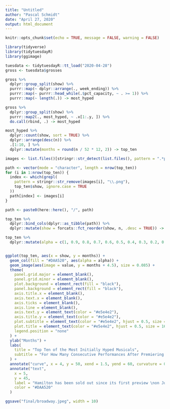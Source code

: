 ```yaml
---
title: "Untitled"
author: "Pascal Schmidt"
date: "April 27, 2020"
output: html_document
---
```


```r
knitr::opts_chunk$set(echo = TRUE, message = FALSE, warning = FALSE)
```

```r
library(tidyverse)
library(tidytuesdayR)
library(ggimage)
```

```r
tuesdata <- tidytuesdayR::tt_load("2020-04-28")
gross <- tuesdata$grosses
```

```r
gross %>%
  dplyr::group_split(show) %>%
  purrr::map(~ dplyr::arrange(., week_ending)) %>%
  purrr::map(~ purrr::head_while(.$pct_capacity, ~ . >= 1)) %>%
  purrr::map(~ length(.)) -> most_hyped

gross %>%
  dplyr::group_split(show) %>%
  purrr::map2(., most_hyped, ~ .x[1:.y, ]) %>%
  do.call(rbind, .) -> most_hyped

most_hyped %>%
  dplyr::count(show, sort = TRUE) %>%
  dplyr::arrange(desc(n)) %>%
  .[1:10, ] %>%
  dplyr::mutate(months = round(n / 52 * 12, 2)) -> top_ten

images <- list.files()[stringr::str_detect(list.files(), pattern = ".*png")]

path <- vector(mode = "character", length = nrow(top_ten))
for (i in 1:nrow(top_ten)) {
  index <- which(grepl(
    pattern = stringr::str_remove(images[i], "\\.png"),
    top_ten$show, ignore.case = TRUE
  ))
  path[index] <- images[i]
}

path <- paste0(here::here(), "/", path)

top_ten %>%
  dplyr::bind_cols(dplyr::as_tibble(path)) %>%
  dplyr::mutate(show = forcats::fct_reorder(show, n, .desc = TRUE)) -> top_ten

top_ten %>%
  dplyr::mutate(alpha = c(1, 0.9, 0.8, 0.7, 0.6, 0.5, 0.4, 0.3, 0.2, 0.1)) -> top_ten


ggplot(top_ten, aes(x = show, y = months)) +
  geom_col(fill = "#DAA520", aes(alpha = alpha)) +
  geom_image(aes(image = value, y = months + 4.5), size = 0.085) +
  theme(
    panel.grid.major = element_blank(),
    panel.grid.minor = element_blank(),
    plot.background = element_rect(fill = "black"),
    panel.background = element_rect(fill = "black"),
    axis.title.x = element_blank(),
    axis.text.x = element_blank(),
    axis.ticks = element_blank(),
    axis.line = element_blank(),
    axis.text.y = element_text(color = "#e5e4e2"),
    axis.title.y = element_text(color = "#e5e4e2"),
    plot.subtitle = element_text(color = "#e5e4e2", hjust = 0.5, size = 12),
    plot.title = element_text(color = "#e5e4e2", hjust = 0.5, size = 16),
    legend.position = "none"
  ) +
  ylab("Months") +
  labs(
    title = "Top Ten of the Most Initially Hyped Musicals",
    subtitle = "For How Many Consecutive Performances After Premiering Were Musicals Sold Out?"
  ) +
  annotate("curve", x = 4, y = 50, xend = 1.5, yend = 60, curvature = 0.3, arrow = arrow(length = unit(3, "mm")), color = "#DAA520") +
  annotate("text",
    x = 5,
    y = 45,
    label = "Hamilton has been sold out since its first preview \non July 19th 2015 for every single performance. \nWill there ever be a performance that is not sold out???",
    color = "#DAA520"
  )

ggsave("final/broadway.jpeg", width = 10)
```

